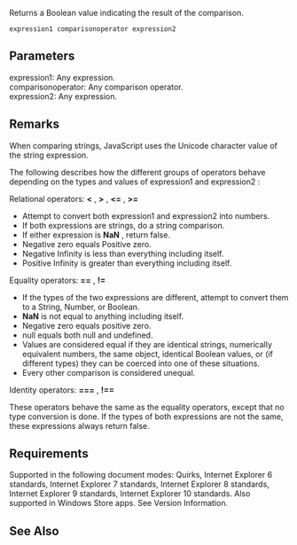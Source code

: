 Returns a Boolean value indicating the result of the comparison.

 expression1 comparisonoperator expression2

==Parameters==
; expression1: Any expression.
; comparisonoperator: Any comparison operator.
; expression2: Any expression.

==Remarks==
When comparing strings, JavaScript uses the Unicode character value of the string expression.

The following describes how the different groups of operators behave depending on the types and values of expression1 and expression2 :

Relational operators: '''&lt;''' , '''&gt;''' , '''&lt;=''' , '''&gt;='''

* Attempt to convert both expression1 and expression2 into numbers.
* If both expressions are strings, do a string comparison.
* If either expression is '''NaN''' , return false.
* Negative zero equals Positive zero.
* Negative Infinity is less than everything including itself.
* Positive Infinity is greater than everything including itself.
Equality operators: '''==''' , '''!='''

* If the types of the two expressions are different, attempt to convert them to a String, Number, or Boolean.
* '''NaN''' is not equal to anything including itself.
* Negative zero equals positive zero.
* null equals both null and undefined.
* Values are considered equal if they are identical strings, numerically equivalent numbers, the same object, identical Boolean values, or (if different types) they can be coerced into one of these situations.
* Every other comparison is considered unequal.
Identity operators: '''===''' , '''!=='''

These operators behave the same as the equality operators, except that no type conversion is done. If the types of both expressions are not the same, these expressions always return false.


==Requirements==
Supported in the following document modes: Quirks, Internet Explorer 6 standards, Internet Explorer 7 standards, Internet Explorer 8 standards, Internet Explorer 9 standards, Internet Explorer 10 standards. Also supported in Windows Store apps. See Version Information.


==See Also==

              

              
